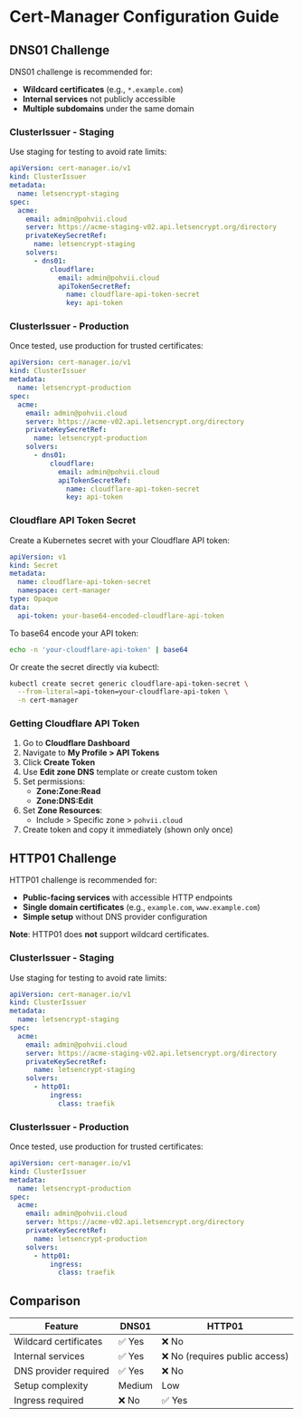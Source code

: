 # Cert-Manager Configuration Guide

## DNS01 Challenge

DNS01 challenge is recommended for:
- **Wildcard certificates** (e.g., `*.example.com`)
- **Internal services** not publicly accessible
- **Multiple subdomains** under the same domain

### ClusterIssuer - Staging

Use staging for testing to avoid rate limits:

```yaml
apiVersion: cert-manager.io/v1
kind: ClusterIssuer
metadata:
  name: letsencrypt-staging
spec:
  acme:
    email: admin@pohvii.cloud
    server: https://acme-staging-v02.api.letsencrypt.org/directory
    privateKeySecretRef:
      name: letsencrypt-staging
    solvers:
      - dns01:
          cloudflare:
            email: admin@pohvii.cloud
            apiTokenSecretRef:
              name: cloudflare-api-token-secret
              key: api-token
```

### ClusterIssuer - Production

Once tested, use production for trusted certificates:

```yaml
apiVersion: cert-manager.io/v1
kind: ClusterIssuer
metadata:
  name: letsencrypt-production
spec:
  acme:
    email: admin@pohvii.cloud
    server: https://acme-v02.api.letsencrypt.org/directory
    privateKeySecretRef:
      name: letsencrypt-production
    solvers:
      - dns01:
          cloudflare:
            email: admin@pohvii.cloud
            apiTokenSecretRef:
              name: cloudflare-api-token-secret
              key: api-token
```

### Cloudflare API Token Secret

Create a Kubernetes secret with your Cloudflare API token:

```yaml
apiVersion: v1
kind: Secret
metadata:
  name: cloudflare-api-token-secret
  namespace: cert-manager
type: Opaque
data:
  api-token: your-base64-encoded-cloudflare-api-token
```

To base64 encode your API token:

```bash
echo -n 'your-cloudflare-api-token' | base64
```

Or create the secret directly via kubectl:

```bash
kubectl create secret generic cloudflare-api-token-secret \
  --from-literal=api-token=your-cloudflare-api-token \
  -n cert-manager
```

### Getting Cloudflare API Token

1. Go to **Cloudflare Dashboard**
2. Navigate to **My Profile > API Tokens**
3. Click **Create Token**
4. Use **Edit zone DNS** template or create custom token
5. Set permissions:
   - **Zone:Zone:Read**
   - **Zone:DNS:Edit**
6. Set **Zone Resources**:
   - Include > Specific zone > `pohvii.cloud`
7. Create token and copy it immediately (shown only once)


## HTTP01 Challenge

HTTP01 challenge is recommended for:
- **Public-facing services** with accessible HTTP endpoints
- **Single domain certificates** (e.g., `example.com`, `www.example.com`)
- **Simple setup** without DNS provider configuration

**Note**: HTTP01 does **not** support wildcard certificates.

### ClusterIssuer - Staging

Use staging for testing to avoid rate limits:

```yaml
apiVersion: cert-manager.io/v1
kind: ClusterIssuer
metadata:
  name: letsencrypt-staging
spec:
  acme:
    email: admin@pohvii.cloud
    server: https://acme-staging-v02.api.letsencrypt.org/directory
    privateKeySecretRef:
      name: letsencrypt-staging
    solvers:
      - http01:
          ingress:
            class: traefik
```

### ClusterIssuer - Production

Once tested, use production for trusted certificates:

```yaml
apiVersion: cert-manager.io/v1
kind: ClusterIssuer
metadata:
  name: letsencrypt-production
spec:
  acme:
    email: admin@pohvii.cloud
    server: https://acme-v02.api.letsencrypt.org/directory
    privateKeySecretRef:
      name: letsencrypt-production
    solvers:
      - http01:
          ingress:
            class: traefik
```

## Comparison

| Feature | DNS01 | HTTP01 |
|---------|-------|--------|
| Wildcard certificates | ✅ Yes | ❌ No |
| Internal services | ✅ Yes | ❌ No (requires public access) |
| DNS provider required | ✅ Yes | ❌ No |
| Setup complexity | Medium | Low |
| Ingress required | ❌ No | ✅ Yes |
